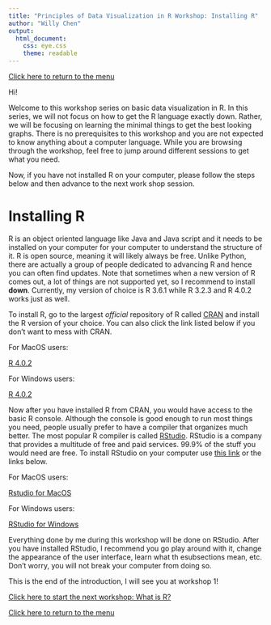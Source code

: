 ```yaml
---
title: "Principles of Data Visualization in R Workshop: Installing R"
author: "Willy Chen"
output: 
  html_document:
    css: eye.css
    theme: readable
---
```

[Click here to return to the menu](https://willythewoo.github.io/WillyTheWoo/workshop/menu.html)


Hi!

Welcome to this workshop series on basic data visualization in R. In this series, we will not focus on how to get the R language exactly down. Rather, we will be focusing on learning the minimal things to get the best looking graphs. There is no prerequisites to this workshop and you are not expected to know anything about a computer language. While you are browsing through the workshop, feel free to jump around different sessions to get what you need.

Now, if you have not installed R on your computer, please follow the steps below and then advance to the next work shop session.


# Installing R
R is an object oriented language like Java and Java script and it needs to be installed on your computer for your computer to understand the structure of it. R is open source, meaning it will likely always be free. Unlike Python, there are actually a group of people dedicated to advancing R and hence you can often find updates. Note that sometimes when a new version of R comes out, a lot of things are not supported yet, so I recommend to install **down**. Currently, my version of choice is R 3.6.1 while R 3.2.3  and R 4.0.2 works just as well.

To install R, go to the largest *official* repository of R called [CRAN](https://cran.r-project.org) and install the R version of your choice. You can also click the link listed below if you don't want to mess with CRAN.

For MacOS users:

[R 4.0.2](https://cran.r-project.org/bin/macosx/R-4.0.2.pkg)

For Windows users:

[R 4.0.2](https://cran.r-project.org/bin/windows/base/R-4.0.2-win.exe)


Now after you have installed R from CRAN, you would have access to the basic R console. Although the console is good enough to run most things you need, people usually prefer to have a compiler that organizes much better. The most popular R compiler is called [RStudio](https://rstudio.com). RStudio is a company that provides a multitude of free and paid services. 99.9% of the stuff you would need are free. To install RStudio on your computer use [this link]() or the links below.

For MacOS users:

[Rstudio for MacOS](https://download1.rstudio.org/desktop/macos/RStudio-1.3.959.dmg)

For Windows users:

[RStudio for Windows](https://download1.rstudio.org/desktop/windows/RStudio-1.3.959.exe)


Everything done by me during this workshop will be done on RStudio. After you have installed RStudio, I recommend you go play around with it, change the appearance of the user interface, learn what th esubsections mean, etc. Don't worry, you will not break your computer from doing so. 

This is the end of the introduction, I will see you at workshop 1!

[Click here to start the next workshop: What is R?](https://willythewoo.github.io/WillyTheWoo/workshop/whatisR.html)

[Click here to return to the menu](https://willythewoo.github.io/WillyTheWoo/workshop/menu.html)